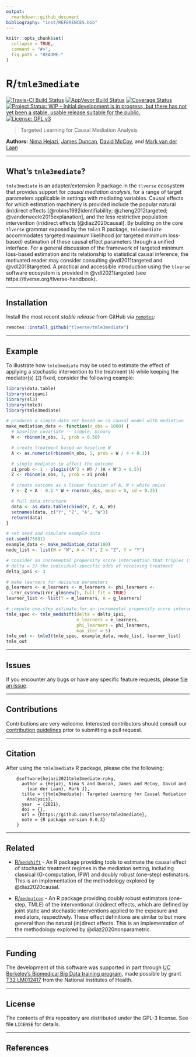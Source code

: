 ```yaml
---
output:
  rmarkdown::github_document
bibliography: "inst/REFERENCES.bib"
---
```


<!-- README.md is generated from README.Rmd. Please edit that file -->

```r
knitr::opts_chunk$set(
  collapse = TRUE,
  comment = "#>",
  fig.path = "README-"
)
```

# R/`tmle3mediate`

[![Travis-CI Build Status](https://travis-ci.com/tlverse/tmle3mediate.svg?branch=master)](https://travis-ci.com/tlverse/tmle3mediate)
[![AppVeyor Build  Status](https://ci.appveyor.com/api/projects/status/github/tlverse/tmle3mediate?branch=master&svg=true)](https://ci.appveyor.com/project/tlverse/tmle3mediate)
[![Coverage Status](https://img.shields.io/codecov/c/github/tlverse/tmle3mediate/master.svg)](https://codecov.io/github/tlverse/tmle3mediate?branch=master)
[![Project Status: WIP – Initial development is in progress, but there has not yet been a stable, usable release suitable for the public.](https://www.repostatus.org/badges/latest/wip.svg)](https://www.repostatus.org/#wip)
[![License: GPL v3](https://img.shields.io/badge/License-GPL%20v3-blue.svg)](http://www.gnu.org/licenses/gpl-3.0)

> Targeted Learning for Causal Mediation Analysis

__Authors:__ [Nima Hejazi](https://nimahejazi.org), [James
Duncan](https://statistics.berkeley.edu/people/james-duncan), [David
McCoy](http://bbd.berkeley.edu/cohort-4-2019-2020.html), and [Mark van der
Laan](https://vanderlaan-lab.org)

---

## What's `tmle3mediate`?

`tmle3mediate` is an adapter/extension R package in the `tlverse` ecosystem that
provides support for _causal mediation analysis_, for a range of target
parameters applicable in settings with mediating variables. Causal effects for
which estimation machinery is provided include the popular natural (in)direct
effects [@robins1992identifiability; @zheng2012targeted;
@vanderweele2015explanation], and the less restrictive population intervention
(in)direct effects [@diaz2020causal]. By building on the core `tlverse` grammar
exposed by the `tmle3` R package, `tmle3mediate` accommodates targeted maximum
likelihood (or targeted minimum loss-based) estimation of these causal effect
parameters through a unified interface. For a general discussion of the
framework of targeted minimum loss-based estimation and its relationship to
statistical causal inference, the motivated reader may consider consulting
@vdl2011targeted and @vdl2018targeted. A practical and accessible introduction
using the `tlverse` software ecosystem is provided in @vdl2021targeted (see
https://tlverse.org/tlverse-handbook).

---

## Installation

Install the most recent _stable release_ from GitHub via
[`remotes`](https://CRAN.R-project.org/package=remotes):

```r
remotes::install_github("tlverse/tmle3mediate")
```

---

## Example

To illustrate how `tmle3mediate` may be used to estimate the effect of applying
a stochastic intervention to the treatment (`A`) while keeping the mediator(s)
(`Z`) fixed, consider the following example:

```r
library(data.table)
library(origami)
library(sl3)
library(tmle3)
library(tmle3mediate)

# produces a simple data set based on ca causal model with mediation
make_mediation_data <- function(n_obs = 1000) {
  # baseline covariate -- simple, binary
  W <- rbinom(n_obs, 1, prob = 0.50)

  # create treatment based on baseline W
  A <- as.numeric(rbinom(n_obs, 1, prob = W / 4 + 0.1))

  # single mediator to affect the outcome
  z1_prob <- 1 - plogis((A^2 + W) / (A + W^3 + 0.5))
  Z <- rbinom(n_obs, 1, prob = z1_prob)

  # create outcome as a linear function of A, W + white noise
  Y <- Z + A - 0.1 * W + rnorm(n_obs, mean = 0, sd = 0.25)

  # full data structure
  data <- as.data.table(cbind(Y, Z, A, W))
  setnames(data, c("Y", "Z", "A", "W"))
  return(data)
}

# set seed and simulate example data
set.seed(75681)
example_data <- make_mediation_data(100)
node_list <- list(W = "W", A = "A", Z = "Z", Y = "Y")

# consider an incremental propensity score intervention that triples (i.e.,
# delta = 3) the individual-specific odds of receiving treatment
delta_ipsi <- 3

# make learners for nuisance parameters
g_learners <- e_learners <- m_learners <- phi_learners <-
  Lrnr_cv$new(Lrnr_glm$new(), full_fit = TRUE)
learner_list <- list(Y = m_learners, A = g_learners)

# compute one-step estimate for an incremental propensity score intervention
tmle_spec <- tmle_medshift(delta = delta_ipsi,
                           e_learners = e_learners,
                           phi_learners = phi_learners,
                           max_iter = 5)
tmle_out <- tmle3(tmle_spec, example_data, node_list, learner_list)
tmle_out
```

---

## Issues

If you encounter any bugs or have any specific feature requests, please [file an
issue](https://github.com/tlverse/tmle3mediate/issues).

---

## Contributions

Contributions are very welcome. Interested contributors should consult our
[contribution
guidelines](https://github.com/tlverse/tmle3mediate/blob/master/CONTRIBUTING.md)
prior to submitting a pull request.

---

## Citation

After using the `tmle3mediate` R package, please cite the following:

        @software{hejazi2021tmle3mediate-rpkg,
          author = {Hejazi, Nima S and Duncan, James and McCoy, David and
            {van der Laan}, Mark J},
          title = {{tmle3mediate}: Targeted Learning for Causal Mediation
            Analysis},
          year  = {2021},
          doi = {},
          url = {https://github.com/tlverse/tmle3mediate},
          note = {R package version 0.0.3}
        }

---

## Related

* [R/`medshift`](https://github.com/nhejazi/medshift) - An R package providing
  tools to estimate the causal effect of stochastic treatment regimes in
  the mediation setting, including classical (G-computation, IPW) and doubly
  robust (one-step) estimators. This is an implementation of the methodology
  explored by @diaz2020causal.

* [R/`medoutcon`](https://github.com/nhejazi/medoutcon) - An R package providing
  doubly robust estimators (one-step, TMLE) of the interventional (in)direct
  effects, which are defined by joint static and stochastic interventions
  applied to the exposure and mediators, respectively. These effect definitions
  are similar to but more general than the natural (in)direct effects. This is
  an implementation of the methodology explored by @diaz2020nonparametric.

---

## Funding

The development of this software was supported in part through [UC Berkeley's
Biomedical Big Data training program](http://bbd.berkeley.edu/), made possible
by grant [T32 LM012417](https://projectreporter.nih.gov/project_info_description.cfm?aid=9248418&icde=37849831&ddparam=&ddvalue=&ddsub=&cr=1&csb=default&cs=ASC&pball=)
from the National Institutes of Health.

---

## License

The contents of this repository are distributed under the GPL-3 license. See
file `LICENSE` for details.

---

## References

